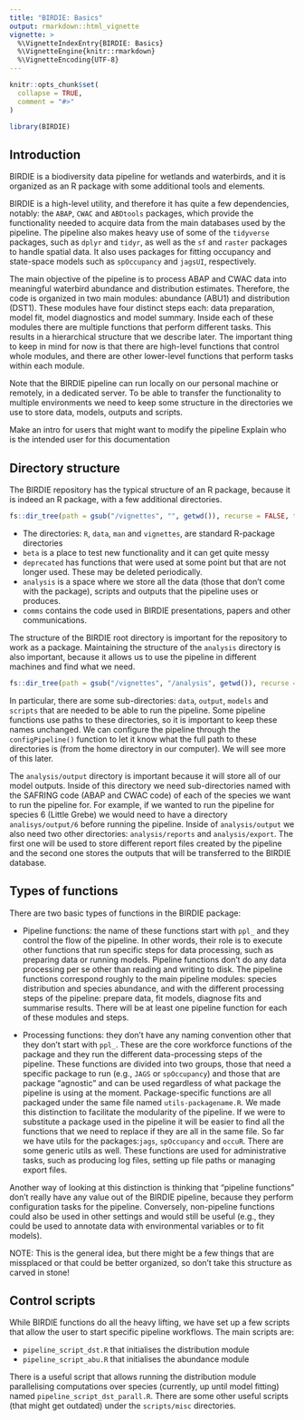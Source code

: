 ```yaml
---
title: "BIRDIE: Basics"
output: rmarkdown::html_vignette
vignette: >
  %\VignetteIndexEntry{BIRDIE: Basics}
  %\VignetteEngine{knitr::rmarkdown}
  %\VignetteEncoding{UTF-8}
---
```


```r
knitr::opts_chunk$set(
  collapse = TRUE,
  comment = "#>"
)
```

```r
library(BIRDIE)
```

## Introduction

BIRDIE is a biodiversity data pipeline for wetlands and waterbirds, and it is organized
as an R package with some additional tools and elements.

BIRDIE is a high-level utility, and therefore it has quite a few dependencies, notably:
the `ABAP`, `CWAC` and `ABDtools` packages, which provide the functionality needed to
acquire data from the main databases used by the pipeline. The pipeline also makes heavy
use of some of the `tidyverse` packages, such as `dplyr` and `tidyr`, as well as 
the `sf` and `raster` packages to handle spatial data. It also uses packages for 
fitting occupancy and state-space models such as `spOccupancy` and `jagsUI`, respectively.

The main objective of the pipeline is to process ABAP and CWAC data into meaningful
waterbird abundance and distribution estimates. Therefore, the code is organized
in two main modules: abundance (ABU1) and distribution (DST1). These modules have
four distinct steps each: data preparation, model fit, model diagnostics and model
summary. Inside each of these modules there are multiple functions that perform
different tasks. This results in a hierarchical structure that we describe later.
The important thing to keep in mind for now is that there are high-level functions that control
whole modules, and there are other lower-level functions that perform tasks within 
each module.

Note that the BIRDIE pipeline can run locally on our personal machine or remotely,
in a dedicated server. To be able to transfer the functionality to multiple environments
we need to keep some structure in the directories we use to store data, models, outputs and scripts.

Make an intro for users that might want to modify the pipeline
Explain who is the intended user for this documentation

## Directory structure

The BIRDIE repository has the typical structure of an R package, because it is indeed
an R package, with a few additional directories.

```r
fs::dir_tree(path = gsub("/vignettes", "", getwd()), recurse = FALSE, type = "directory")
```

- The directories: `R`, `data`, `man` and `vignettes`, are standard R-package directories
- `beta` is a place to test new functionality and it can get quite messy
- `deprecated` has functions that were used at some point but that are not longer used. These may be deleted periodically.
- `analysis` is a space where we store all the data (those that don't come with the package), scripts and outputs that 
the pipeline uses or produces.
- `comms` contains the code used in BIRDIE presentations, papers and other communications.

The structure of the BIRDIE root directory is important for the repository to work as a package.
Maintaining the structure of the `analysis` directory is also important, because it allows us to
use the pipeline in different machines and find what we need.


```r
fs::dir_tree(path = gsub("/vignettes", "/analysis", getwd()), recurse = FALSE, type = "directory")
```

In particular, there are some sub-directories: `data`, `output`, `models` and `scripts` 
that are needed to be able to run the pipeline. Some pipeline functions use paths to these directories, so
it is important to keep these names unchanged. We can configure the pipeline through
the `configPipeline()` function to let it know what the full path to these directories is
(from the home directory in our computer). We will see more of this later.

The `analysis/output` directory is important because it will store all of our model
outputs. Inside of this directory we need sub-directories named with the SAFRING code
(ABAP and CWAC code) of each of the species we want to run the pipeline for. For example,
if we wanted to run the pipeline for species 6 (Little Grebe) we would need to have
a directory `analisys/output/6` before running the pipeline. Inside of `analysis/output`
we also need two other directories: `analysis/reports` and `analysis/export`. The first
one will be used to store different report files created by the pipeline and the
second one stores the outputs that will be transferred to the BIRDIE database.


## Types of functions

There are two basic types of functions in the BIRDIE package:

- Pipeline functions: the name of these functions start with `ppl_` and they control
the flow of the pipeline. In other words, their role is to execute other functions
that run specific steps for data processing, such as preparing data or running models.
Pipeline functions don't do any data processing per se other than reading and writing to disk.
The pipeline functions correspond roughly to the main pipeline modules: species distribution and
species abundance, and with the different processing steps of the pipeline:
prepare data, fit models, diagnose fits and summarise results. There will be at least
one pipeline function for each of these modules and steps.

- Processing functions: they don't have any naming convention other that they don't start
with `ppl_`. These are the core workforce functions of the package and they run the
different data-processing steps of the pipeline. These functions are divided into two
groups, those that need a specific package to run (e.g., `JAGS` or `spOccupancy`) and those
that are package "agnostic" and can be used regardless of what package the pipeline is
using at the moment. Package-specific functions are all packaged under the same file
named `utils-packagename.R`. We made this distinction to facilitate the modularity of the pipeline.
If we were to substitute a package used in the pipeline it will be easier to find all the 
functions that we need to replace if they are all in the same file. So far we have utils
for the packages:`jags`, `spOccupancy` and `occuR`. There are some generic utils as well.
These functions are used for administrative tasks, such as producing log files, setting up
file paths or managing export files.

Another way of looking at this distinction is thinking that "pipeline functions" don't
really have any value out of the BIRDIE pipeline, because they perform configuration
tasks for the pipeline. Conversely, non-pipeline functions could also be used in other
settings and would still be useful (e.g., they could be used to annotate data with
environmental variables or to fit models).

NOTE: This is the general idea, but there might be a few things that are missplaced or that
could be better organized, so don't take this structure as carved in stone!

## Control scripts

While BIRDIE functions do all the heavy lifting, we have set up a few scripts that allow
the user to start specific pipeline workflows. The main scripts are:

- `pipeline_script_dst.R` that initialises the distribution module
- `pipeline_script_abu.R` that initialises the abundance module

There is a useful script that allows running the distribution module parallelising
computations over species (currently, up until model fitting) named `pipeline_script_dst_parall.R`.
There are some other useful scripts (that might get outdated) under the `scripts/misc`
directories.
